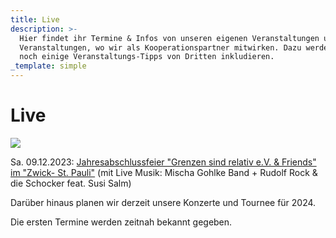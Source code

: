 ```yaml
---
title: Live
description: >-
  Hier findet ihr Termine & Infos von unseren eigenen Veranstaltungen und den
  Veranstaltungen, wo wir als Kooperationspartner mitwirken. Dazu werden wir
  noch einige Veranstaltungs-Tipps von Dritten inkludieren.
_template: simple
---
```


# Live

![](</media/Mischa Gohlke Band _ Foto by Marie Tabuena 2.jpeg>)

Sa. 09.12.2023: [Jahresabschlussfeier "Grenzen sind relativ e.V. & Friends" im "Zwick- St. Pauli"](https://www.grenzensindrelativ.de/live/jahresabschlussfeier-grenzen-sind-relativ-ev-und-friends-sa-091223-zwick-st-pauli) (mit Live Musik: Mischa Gohlke Band + Rudolf Rock & die Schocker feat. Susi Salm)


Darüber hinaus planen wir derzeit unsere Konzerte und Tournee für 2024. 

Die ersten Termine werden zeitnah bekannt gegeben.
